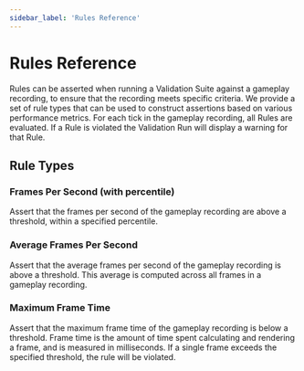 ```yaml
---
sidebar_label: 'Rules Reference'
---
```


# Rules Reference

Rules can be asserted when running a Validation Suite against a gameplay recording, to ensure that the recording meets specific criteria. We provide a set of rule types that can be used to construct assertions based on various performance metrics. For each tick in the gameplay recording, all Rules are evaluated. If a Rule is violated the Validation Run will display a warning for that Rule.

## Rule Types

### Frames Per Second (with percentile)

Assert that the frames per second of the gameplay recording are above a threshold, within a specified percentile.

### Average Frames Per Second

Assert that the average frames per second of the gameplay recording is above a threshold. This average is computed
across all frames in a gameplay recording.

### Maximum Frame Time

Assert that the maximum frame time of the gameplay recording is below a threshold. Frame time is the amount of time spent calculating and rendering a frame, and is measured in milliseconds. If a single frame exceeds the specified threshold, the rule will be violated.
